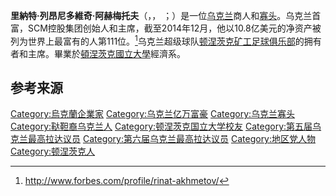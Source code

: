 {{refimprove|time=2013-03-28T12:55:03+00:00}}
{{Infobox person
| name = 里納特·阿赫梅托夫<br/>{{lang|uk|Рінат Ахметов}}
| residence = 
| other_names = 
| image = Akhmetov_Rinat_Leonidovich.jpg
| imagesize = 
| caption = 
| birth_name = 
| birth_date = {{birth date and age|1966|09|21|df=y}}
| birth_place = {{苏联}}[[乌克兰苏维埃社会主义共和国|乌克兰]][[顿涅茨克|顿涅茨克]]
| nationality = {{Flag icon|UKR}} [[乌克兰|乌克兰]]
| death_date = 
| death_place = 
| death_cause = 
| known = 
| occupation = [[商人|商人]]
| networth = [[美元|US$]]108亿 <small>（2014年12月）</small>
| title = 
| salary = 
| term = 
| party = 
| boards = 
| ethnicity = 伏尔加鞑靼人
| religion = 伊斯兰教逊尼派
| spouse = Liliya Nikolayevna Smirnova
| partner = 
| children = 阿米尔·阿赫梅托夫 （1997）<br />达米尔·阿赫梅托夫 （1988）
| father = 列昂尼德·阿列克谢耶维奇·阿赫梅托夫（1991年去世）
| mother = Nyakiya Nasredinovna Akhmetova
}}
'''里納特·列昂尼多維奇·阿赫梅托夫'''（{{lang-uk|Рінат Леонідович Ахметов}}，{{lang-ru|Ринат Леонидович Ахметов}}， {{lang-tt|Ренат Леонид улы Әхмәтов}}；{{bd|1966年|9月21日|||}}）是一位[[乌克兰|乌克兰]]商人和[[寡头|寡头]]。乌克兰首富，SCM控股集团创始人和主席，截至2014年12月，他以10.8亿美元的净资产被列为世界上最富有的人第111位。<ref>http://www.forbes.com/profile/rinat-akhmetov/</ref>乌克兰超级球队[[顿涅茨克矿工足球俱乐部|顿涅茨克矿工足球俱乐部]]的拥有者和主席。畢業於[[頓涅茨克國立大學|頓涅茨克國立大學]]經濟系。

==参考来源==
{{reflist}}

{{Authority control}}
[[Category:烏克蘭企業家|Category:烏克蘭企業家]]
[[Category:乌克兰亿万富豪|Category:乌克兰亿万富豪]]
[[Category:乌克兰寡头|Category:乌克兰寡头]]
[[Category:鞑靼裔乌克兰人|Category:鞑靼裔乌克兰人]]
[[Category:顿涅茨克国立大学校友|Category:顿涅茨克国立大学校友]]
[[Category:第五届乌克兰最高拉达议员|Category:第五届乌克兰最高拉达议员]]
[[Category:第六届乌克兰最高拉达议员|Category:第六届乌克兰最高拉达议员]]
[[Category:地区党人物|Category:地区党人物]]
[[Category:顿涅茨克人|Category:顿涅茨克人]]